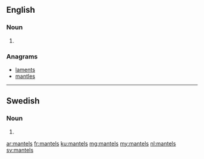 ==English==

===Noun===
{{head|en}}

# {{plural of|mantel}}

===Anagrams===
* [[laments#English|laments]]
* [[mantles#English|mantles]]

----

==Swedish==

===Noun===
{{head|sv|noun form}}

# {{sv-noun-form-indef-gen|mantel}}

[[ar:mantels]]
[[fr:mantels]]
[[ku:mantels]]
[[mg:mantels]]
[[my:mantels]]
[[nl:mantels]]
[[sv:mantels]]